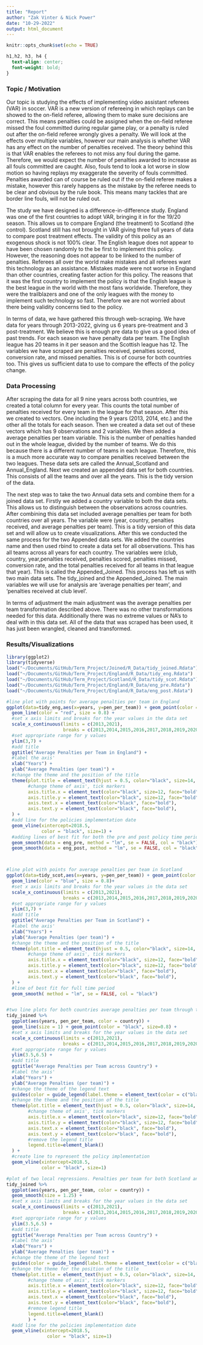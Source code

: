 ```yaml
---
title: "Report"
author: "Zak Vinter & Nick Power"
date: "10-29-2022"
output: html_document
---
```


```r
knitr::opts_chunk$set(echo = TRUE)
```

```css
h1,h2, h3, h4 {
  text-align: center;
  font-weight: bold;
}

```




### Topic / Motivation

  Our topic is studying the effects of implementing video assistant referees (VAR) in soccer. VAR is a new version of refereeing in which replays can be showed to the on-field referee, allowing them to make sure decisions are correct. This means penalties could be assigned when the on-field referee missed the foul committed during regular game play, or a penalty is ruled out after the on-field referee wrongly gives a penalty. We will look at the effects over multiple variables, however our main analysis is whether VAR has any effect on the number of penalties received. The theory behind this is that VAR enables the referees to not miss any foul during the game. Therefore, we would expect the number of penalties awarded to increase as all fouls committed are caught. Also, fouls tend to look a lot worse in slow motion so having replays my exaggerate the severity of fouls committed. Penalties awarded can of course be ruled out if the on-field referee makes a mistake, however this rarely happens as the mistake by the referee needs to be clear and obvious by the rule book. This means many tackles that are border line fouls, will not be ruled out.
    
  The study we have designed is a difference-in-difference study. England was one of the first countries to adopt VAR, bringing it in for the 19/20 season. This allows us to compare England (the treatment) to Scotland (the control). Scotland still has not brought in VAR giving three full years of data to compare post treatment effects. The validity of this policy as an exogenous shock is not 100% clear. The English league does not appear to have been chosen randomly to the be first to implement this policy. However, the reasoning does not appear to be linked to the number of penalties. Referees all over the world make mistakes and all referees want this technology as an assistance. Mistakes made were not worse in England than other countries, creating faster action for this policy. The reasons that it was the first country to implement the policy is that the English league is the best league in the world with the most fans worldwide. Therefore, they were the trailblazers and one of the only leagues with the money to implement such technology so fast. Therefore we are not worried about there being validity concerns tied to the policy.
	  
  In terms of data, we have gathered this through web-scraping. We have data for years through 2013-2022, giving us 6 years pre-treatment and 3 post-treatment. We believe this is enough pre data to give us a good idea of past trends. For each season we have penalty data per team. The English league has 20 teams in it per season and the Scottish league has 12. The variables we have scraped are penalties received, penalties scored, conversion rate, and missed penalties. This is of course for both countries too. This gives us sufficient data to use to compare the effects of the policy change. 

### Data Processing

  After scraping the data for all 9 nine years across both countries, we created a total column for every year. This counts the total number of penalties received for every team in the league for that season. After this we created to vectors. One including the 9 years (2013, 2014, etc.) and the other all the totals for each season. Then we created a data set out of these vectors which has 9 observations and 2 variables. We then added a average penalties per team variable. This is the number of penalties handed out in the whole league, divided by the number of teams. We do this because there is a different number of teams in each league. Therefore, this is a much more accurate way to compare penalties received between the two leagues. These data sets are called the Annual_Scotland and Annual_England. Next we created an appended data set for both countries. This consists of all the teams and over all the years. This is the tidy version of the data.
  
  The next step was to take the two Annual data sets and combine them for a joined data set. Firstly we added a country variable to both the data sets. This allows us to distinguish between the observations across countries. After combining this data set included average penalties per team for both countries over all years. The variable were (year, country, penalties received, and average penalties per team). This is a tidy version of this data set and will allow us to create visualizations. After this we conducted the same process for the two Appended data sets. We added the countries name and then used rbind to create a data set for all observations. This has all teams across all years for each country. The variables were (club, country, year,penalties received, penalties scored, penalties missed, conversion rate, and the total penalties received for all teams in that league that year). This is called the Appended_Joined. This process has left us with two main data sets. The tidy_joined and the Appended_Joined. The main variables we will use for analysis are 'average penalties per team', and 'penalties received at club level'. 

  In terms of adjustment the main adjustment was the average penalties per team transformation described above. There was no other transformations needed for this data. Additionally there was no extreme values or NA's to deal with in this data set. All of the data that was scraped has been used, it has just been wrangled, cleaned and transformed.


### Results/Visualizations

```r

library(ggplot2)
library(tidyverse)
load("~/Documents/GitHub/Term_Project/Joined/R_Data/tidy_joined.Rdata")
load("~/Documents/GitHub/Term_Project/England/R_Data/tidy_eng.Rdata")
load("~/Documents/GitHub/Term_Project/Scotland/R_Data/tidy_scot.Rdata")
load("~/Documents/GitHub/Term_Project/England/R_Data/eng_pre.Rdata")
load("~/Documents/GitHub/Term_Project/England/R_Data/eng_post.Rdata")

```

```r

#line plot with points for average penalties per team in England
ggplot(data=tidy_eng,aes(x=years, y=pen_per_team)) + geom_point(color = "black", size = 2)+
  geom_line(color = "red", size = 0.8) +
  #set x axis limits and breaks for the year values in the data set
  scale_x_continuous(limits = c(2013,2021), 
                     breaks = c(2013,2014,2015,2016,2017,2018,2019,2020,2021))+
  #set appropriate range for y values
  ylim(3,7) +
  #add title
  ggtitle("Average Penalties per Team in England") +
  #label the axis'
  xlab("Years") +
  ylab("Average Penalties (per team)") +
  #change the theme and the position of the title
  theme(plot.title = element_text(hjust = 0.5, color="black", size=14, face="bold"),
        #change theme of axis', tick markers
        axis.title.x = element_text(color="black", size=12, face="bold"),
        axis.title.y = element_text(color="black", size=12, face="bold"),
        axis.text.x = element_text(color="black", face="bold"), 
        axis.text.y = element_text(color="black", face="bold"),
  ) +
  #add line for the policies implementation date
  geom_vline(xintercept=2018.5, 
             color = "black", size=1) +
  #adding lines of best fit for both the pre and post policy time period
  geom_smooth(data = eng_pre, method = "lm", se = FALSE, col = "black") +
  geom_smooth(data = eng_post, method = "lm", se = FALSE, col = "black")




```

```r

#line plot with points for average penalties per team in Scotland
ggplot(data=tidy_scot,aes(x=years, y=pen_per_team)) + geom_point(color = "black", size = 2)+
  geom_line(color = "blue", size = 0.8)+
  #set x axis limits and breaks for the year values in the data set
  scale_x_continuous(limits = c(2013,2021), 
                     breaks = c(2013,2014,2015,2016,2017,2018,2019,2020,2021))+
  #set appropriate range for y values
  ylim(3,7) +
  #add title
  ggtitle("Average Penalties per Team in Scotland") +
  #label the axis'
  xlab("Years") +
  ylab("Average Penalties (per team)") +
  #change the theme and the position of the title
  theme(plot.title = element_text(hjust = 0.5, color="black", size=14, face="bold"),
        #change theme of axis', tick markers
        axis.title.x = element_text(color="black", size=12, face="bold"),
        axis.title.y = element_text(color="black", size=12, face="bold"),
        axis.text.x = element_text(color="black", face="bold"), 
        axis.text.y = element_text(color="black", face="bold"),
  ) +
  #line of best fit for full time period
  geom_smooth( method = "lm", se = FALSE, col = "black")



```




```r

#two line plots for both countries average penalties per team through time
tidy_joined %>%
  ggplot(aes(years, pen_per_team, color = country)) +
  geom_line(size = 1) + geom_point(color = "black", size=0.8) +
  #set x axis limits and breaks for the year values in the data set
  scale_x_continuous(limits = c(2013,2021), 
                     breaks = c(2013,2014,2015,2016,2017,2018,2019,2020,2021))+
  #set appropriate range for y values
  ylim(3.5,6.5) +
  #add title
  ggtitle("Average Penalties per Team across Country") +
  #label the axis'
  xlab("Years") +
  ylab("Average Penalties (per team)") +
  #change the theme of the legend text
  guides(color = guide_legend(label.theme = element_text(color = c("black"), face ="bold"))) +
  #change the theme and the position of the title
  theme(plot.title = element_text(hjust = 0.5, color="black", size=14, face="bold"),
        #change theme of axis', tick markers
        axis.title.x = element_text(color="black", size=12, face="bold"),
        axis.title.y = element_text(color="black", size=12, face="bold"),
        axis.text.x = element_text(color="black", face="bold"), 
        axis.text.y = element_text(color="black", face="bold"),
        #remove the legend title
        legend.title=element_blank()
  ) +
  #create line to represent the policy implementation 
  geom_vline(xintercept=2018.5, 
             color = "black", size=1)


```






```r

#plot of two local regressions. Penalties per team for both Scotland and England
tidy_joined %>%
  ggplot(aes(years, pen_per_team, color = country)) +
  geom_smooth(size = 1.25) +
  #set x axis limits and breaks for the year values in the data set
  scale_x_continuous(limits = c(2013,2021), 
                     breaks = c(2013,2014,2015,2016,2017,2018,2019,2020,2021))+
  #set appropriate range for y values
  ylim(3.5,6.5) +
  #add title
  ggtitle("Average Penalties per Team across Country") +
  #label the axis'
  xlab("Years") +
  ylab("Average Penalties (per team)") +
  #change the theme of the legend text
  guides(color = guide_legend(label.theme = element_text(color = c("black"), face ="bold"))) +
  #change the theme for the position of the title
  theme(plot.title = element_text(hjust = 0.5, color="black", size=14, face="bold"),
        #change theme of axis', tick markers
        axis.title.x = element_text(color="black", size=12, face="bold"),
        axis.title.y = element_text(color="black", size=12, face="bold"),
        axis.text.x = element_text(color="black", face="bold"), 
        axis.text.y = element_text(color="black", face="bold"),
        #remove legend title
        legend.title=element_blank()
        ) +
  #add line for the policies implementation date
  geom_vline(xintercept=2018.5, 
               color = "black", size=1)

```














